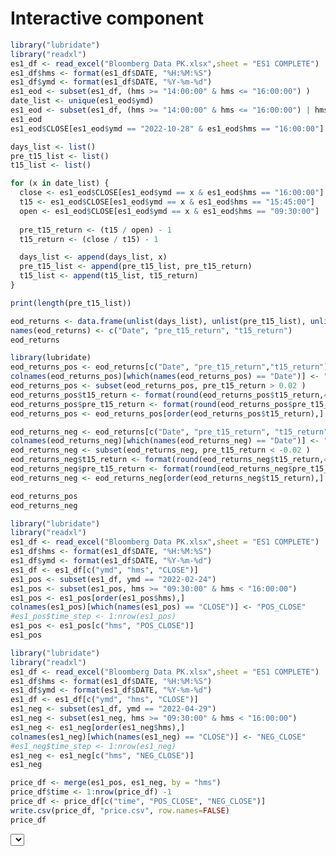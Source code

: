 # Interactive component

```r
library("lubridate")
library("readxl")
es1_df <- read_excel("Bloomberg Data PK.xlsx",sheet = "ES1 COMPLETE")
es1_df$hms <- format(es1_df$DATE, "%H:%M:%S")
es1_df$ymd <- format(es1_df$DATE, "%Y-%m-%d")
es1_eod <- subset(es1_df, (hms >= "14:00:00" & hms <= "16:00:00") )
date_list <- unique(es1_eod$ymd)
es1_eod <- subset(es1_df, (hms >= "14:00:00" & hms <= "16:00:00") | hms == "09:30:00")
es1_eod
es1_eod$CLOSE[es1_eod$ymd == "2022-10-28" & es1_eod$hms == "16:00:00"]

days_list <- list()
pre_t15_list <- list()
t15_list <- list()

for (x in date_list) {
  close <- es1_eod$CLOSE[es1_eod$ymd == x & es1_eod$hms == "16:00:00"]
  t15 <- es1_eod$CLOSE[es1_eod$ymd == x & es1_eod$hms == "15:45:00"]
  open <- es1_eod$CLOSE[es1_eod$ymd == x & es1_eod$hms == "09:30:00"]
  
  pre_t15_return <- (t15 / open) - 1
  t15_return <- (close / t15) - 1

  days_list <- append(days_list, x)
  pre_t15_list <- append(pre_t15_list, pre_t15_return)
  t15_list <- append(t15_list, t15_return)
}

print(length(pre_t15_list))

eod_returns <- data.frame(unlist(days_list), unlist(pre_t15_list), unlist(t15_list))
names(eod_returns) <- c("Date", "pre_t15_return", "t15_return")
eod_returns
```
```r
library(lubridate)
eod_returns_pos <- eod_returns[c("Date", "pre_t15_return","t15_return")]
colnames(eod_returns_pos)[which(names(eod_returns_pos) == "Date")] <- "DATE"
eod_returns_pos <- subset(eod_returns_pos, pre_t15_return > 0.02 )
eod_returns_pos$t15_return <- format(round(eod_returns_pos$t15_return,4),nsmall=4)
eod_returns_pos$pre_t15_return <- format(round(eod_returns_pos$pre_t15_return,4),nsmall=4)
eod_returns_pos <- eod_returns_pos[order(eod_returns_pos$t15_return),]

eod_returns_neg <- eod_returns[c("Date", "pre_t15_return", "t15_return")]
colnames(eod_returns_neg)[which(names(eod_returns_neg) == "Date")] <- "DATE"
eod_returns_neg <- subset(eod_returns_neg, pre_t15_return < -0.02 )
eod_returns_neg$t15_return <- format(round(eod_returns_neg$t15_return,4),nsmall=4)
eod_returns_neg$pre_t15_return <- format(round(eod_returns_neg$pre_t15_return,4),nsmall=4)
eod_returns_neg <- eod_returns_neg[order(eod_returns_neg$t15_return),]

eod_returns_pos
eod_returns_neg
```

```r
library("lubridate")
library("readxl")
es1_df <- read_excel("Bloomberg Data PK.xlsx",sheet = "ES1 COMPLETE")
es1_df$hms <- format(es1_df$DATE, "%H:%M:%S")
es1_df$ymd <- format(es1_df$DATE, "%Y-%m-%d")
es1_df <- es1_df[c("ymd", "hms", "CLOSE")]
es1_pos <- subset(es1_df, ymd == "2022-02-24")
es1_pos <- subset(es1_pos, hms >= "09:30:00" & hms < "16:00:00")
es1_pos <- es1_pos[order(es1_pos$hms),]
colnames(es1_pos)[which(names(es1_pos) == "CLOSE")] <- "POS_CLOSE"
#es1_pos$time_step <- 1:nrow(es1_pos)
es1_pos <- es1_pos[c("hms", "POS_CLOSE")]
es1_pos
```
```r
library("lubridate")
library("readxl")
es1_df <- read_excel("Bloomberg Data PK.xlsx",sheet = "ES1 COMPLETE")
es1_df$hms <- format(es1_df$DATE, "%H:%M:%S")
es1_df$ymd <- format(es1_df$DATE, "%Y-%m-%d")
es1_df <- es1_df[c("ymd", "hms", "CLOSE")]
es1_neg <- subset(es1_df, ymd == "2022-04-29")
es1_neg <- subset(es1_neg, hms >= "09:30:00" & hms < "16:00:00")
es1_neg <- es1_neg[order(es1_neg$hms),]
colnames(es1_neg)[which(names(es1_neg) == "CLOSE")] <- "NEG_CLOSE"
#es1_neg$time_step <- 1:nrow(es1_neg)
es1_neg <- es1_neg[c("hms", "NEG_CLOSE")]
es1_neg
```
```r
price_df <- merge(es1_pos, es1_neg, by = "hms")
price_df$time <- 1:nrow(price_df) -1
price_df <- price_df[c("time", "POS_CLOSE", "NEG_CLOSE")]
write.csv(price_df, "price.csv", row.names=FALSE)
price_df
```

<script src="https://d3js.org/d3.v6.js""></script>

<select id="selectButton"></select>

<div id="plot"></div>

<script src="scripts/d3v3.js"></script>

